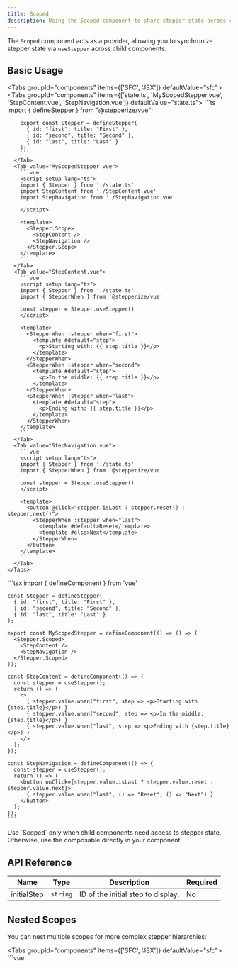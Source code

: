 ```yaml
---
title: Scoped
description: Using the Scoped component to share stepper state across child components
---
```


The `Scoped` component acts as a provider, allowing you to synchronize stepper state via `useStepper` across child components.

## Basic Usage

<Tabs groupId="components" items={['SFC', 'JSX']} defaultValue="sfc">
  <Tab value="sfc">
    <Tabs groupId="components" items={['state.ts', 'MyScopedStepper.vue', 'StepContent.vue', 'StepNavigation.vue']} defaultValue="state.ts">
      <Tab value="state.ts">
        ```ts
        import { defineStepper } from "@stepperize/vue";

        export const Stepper = defineStepper(
          { id: "first", title: "First" },
          { id: "second", title: "Second" },
          { id: "last", title: "Last" }
        );
        ```
      </Tab>
      <Tab value="MyScopedStepper.vue">
        ```vue
        <script setup lang="ts">
        import { Stepper } from './state.ts'
        import StepContent from './StepContent.vue'
        import StepNavigation from './StepNavigation.vue'

        </script>

        <template>
          <Stepper.Scope>
            <StepContent />
            <StepNavigation />
          </Stepper.Scope>
        </template>
        ```
      </Tab>
      <Tab value="StepContent.vue">
        ```vue
        <script setup lang="ts">
        import { Stepper } from './state.ts'
        import { StepperWhen } from '@stepperize/vue'

        const stepper = Stepper.useStepper()
        </script>

        <template>
          <StepperWhen :stepper when="first">
            <template #default="step">
              <p>Starting with: {{ step.title }}</p>
            </template>
          </StepperWhen>
          <StepperWhen :stepper when="second">
            <template #default="step">
              <p>In the middle: {{ step.title }}</p>
            </template>
          </StepperWhen>
          <StepperWhen :stepper when="last">
            <template #default="step">
              <p>Ending with: {{ step.title }}</p>
            </template>
          </StepperWhen>
        </template>
        ```
      </Tab>
      <Tab value="StepNavigation.vue">
        ```vue
        <script setup lang="ts">
        import { Stepper } from './state.ts'
        import { StepperWhen } from '@stepperize/vue'

        const stepper = Stepper.useStepper()
        </script>

        <template>
          <button @click="stepper.isLast ? stepper.reset() : stepper.next()">
            <StepperWhen :stepper when="last">
              <template #default>Reset</template>
              <template #else>Next</template>
            </StepperWhen>
          </button>
        </template>
        ```
      </Tab>
    </Tabs>

  </Tab>
  <Tab value="jsx">
    ```tsx
    import { defineComponent } from 'vue'

    const Stepper = defineStepper(
      { id: "first", title: "First" },
      { id: "second", title: "Second" },
      { id: "last", title: "Last" }
    );

    export const MyScopedStepper = defineComponent(() => () => (
      <Stepper.Scoped>
        <StepContent />
        <StepNavigation />
      </Stepper.Scoped>
    ));

    const StepContent = defineComponent(() => {
      const stepper = useStepper();
      return () => (
        <>
          { stepper.value.when("first", step => <p>Starting with {step.title}</p>) }
          { stepper.value.when("second", step => <p>In the middle: {step.title}</p>) }
          { stepper.value.when("last", step => <p>Ending with {step.title}</p>) }
        </>
      );
    });

    const StepNavigation = defineComponent(() => {
      const stepper = useStepper();
      return () => (
        <button onClick={stepper.value.isLast ? stepper.value.reset : stepper.value.next}>
          { stepper.value.when("last", () => "Reset", () => "Next") }
        </button>
      );
    });
    ```

  </Tab>
</Tabs>

<Callout type="info">
  Use `Scoped` only when child components need access to stepper state.
  Otherwise, use the composable directly in your component.
</Callout>

## API Reference

| Name        | Type     | Description                        | Required |
| ----------- | -------- | ---------------------------------- | -------- |
| initialStep | `string` | ID of the initial step to display. | No       |

## Nested Scopes

You can nest multiple scopes for more complex stepper hierarchies:

<Tabs groupId="components" items={['SFC', 'JSX']} defaultValue="sfc">
  <Tab value="sfc">
    ```vue
    <script setup lang="ts">
      const GlobalStepper = defineStepper(
        { id: "start", title: "Start" },
        { id: "middle", title: "Middle" },
        { id: "end", title: "End" }
      );

      const LocalStepper = defineStepper(
      { id: "sub1", title: "Sub-step 1" },
      { id: "sub2", title: "Sub-step 2" }

      );

      // Use GlobalStepper.useStepper() for global scope
      // Use LocalStepper.useStepper() for local scope
    </script>

    <template>

      <GlobalStepper.Scoped>
        <GlobalStepContent />
        <GlobalNavigation />
        <LocalStepper.Scoped>
          <LocalStepContent />
          <LocalNavigation />
        </LocalStepper.Scoped>
      </GlobalStepper.Scoped>

    </template>
    ```

  </Tab>
  <Tab value="jsx">
    ```tsx
    import { defineComponent } from 'vue'

    const GlobalStepper = defineStepper(
    { id: "start", title: "Start" },
    { id: "middle", title: "Middle" },
    { id: "end", title: "End" }
    );

    const LocalStepper = defineStepper(
    { id: "sub1", title: "Sub-step 1" },
    { id: "sub2", title: "Sub-step 2" }
    );

    export const NestedSteppers = defineComponent(() => () => (
      <GlobalStepper.Scoped>
        <GlobalStepContent />
        <GlobalNavigation />
        <LocalStepper.Scoped>
          <LocalStepContent />
          <LocalNavigation />
        </LocalStepper.Scoped>
      </GlobalStepper.Scoped>
    ));

    // Use GlobalStepper.useStepper() for global scope
    // Use LocalStepper.useStepper() for local scope
    ```

  </Tab>
</Tabs>

This structure allows for independent control of global and local stepper states.
